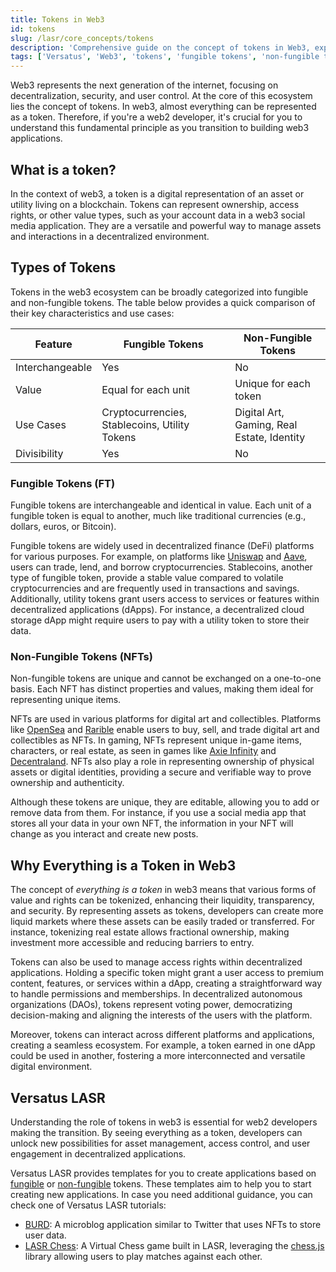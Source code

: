 ```yaml
---
title: Tokens in Web3
id: tokens
slug: /lasr/core_concepts/tokens
description: 'Comprehensive guide on the concept of tokens in Web3, explaining fungible and non-fungible tokens, their use cases, and their significance in the decentralized ecosystem.'
tags: ['Versatus', 'Web3', 'tokens', 'fungible tokens', 'non-fungible tokens', 'NFTs', 'blockchain']
---
```


Web3 represents the next generation of the internet, focusing on decentralization, security, and user control. At the core of this ecosystem lies the concept of tokens. In web3, almost everything can be represented as a token. Therefore, if you're a web2 developer, it's crucial for you to understand this fundamental principle as you transition to building web3 applications.

## What is a token?

In the context of web3, a token is a digital representation of an asset or utility living on a blockchain. Tokens can represent ownership, access rights, or other value types, such as your account data in a web3 social media application. They are a versatile and powerful way to manage assets and interactions in a decentralized environment.

## Types of Tokens

Tokens in the web3 ecosystem can be broadly categorized into fungible and non-fungible tokens. The table below provides a quick comparison of their key characteristics and use cases:

| Feature     | Fungible Tokens                   | Non-Fungible Tokens             |
|------------------|------------------------------------------------------|---------------------------------------------|
| Interchangeable | Yes                         | No                     |
| Value      | Equal for each unit                 | Unique for each token            |
| Use Cases    | Cryptocurrencies, Stablecoins, Utility Tokens    | Digital Art, Gaming, Real Estate, Identity |
| Divisibility   | Yes                         | No                     |

### Fungible Tokens (FT)
Fungible tokens are interchangeable and identical in value. Each unit of a fungible token is equal to another, much like traditional currencies (e.g., dollars, euros, or Bitcoin).

Fungible tokens are widely used in decentralized finance (DeFi) platforms for various purposes. For example, on platforms like [Uniswap](https://uniswap.org/) and [Aave](https://aave.com/), users can trade, lend, and borrow cryptocurrencies. Stablecoins, another type of fungible token, provide a stable value compared to volatile cryptocurrencies and are frequently used in transactions and savings. Additionally, utility tokens grant users access to services or features within decentralized applications (dApps). For instance, a decentralized cloud storage dApp might require users to pay with a utility token to store their data.

### Non-Fungible Tokens (NFTs)
Non-fungible tokens are unique and cannot be exchanged on a one-to-one basis. Each NFT has distinct properties and values, making them ideal for representing unique items. 

NFTs are used in various platforms for digital art and collectibles. Platforms like [OpenSea](https://opensea.io/) and [Rarible](https://rarible.com/) enable users to buy, sell, and trade digital art and collectibles as NFTs. In gaming, NFTs represent unique in-game items, characters, or real estate, as seen in games like [Axie Infinity](https://axieinfinity.com/) and [Decentraland](https://decentraland.org/). NFTs also play a role in representing ownership of physical assets or digital identities, providing a secure and verifiable way to prove ownership and authenticity.

Although these tokens are unique, they are editable, allowing you to add or remove data from them. For instance, if you use a social media app that stores all your data in your own NFT, the information in your NFT will change as you interact and create new posts.

## Why Everything is a Token in Web3

The concept of *everything is a token* in web3 means that various forms of value and rights can be tokenized, enhancing their liquidity, transparency, and security. By representing assets as tokens, developers can create more liquid markets where these assets can be easily traded or transferred. For instance, tokenizing real estate allows fractional ownership, making investment more accessible and reducing barriers to entry.

Tokens can also be used to manage access rights within decentralized applications. Holding a specific token might grant a user access to premium content, features, or services within a dApp, creating a straightforward way to handle permissions and memberships. In decentralized autonomous organizations (DAOs), tokens represent voting power, democratizing decision-making and aligning the interests of the users with the platform.

Moreover, tokens can interact across different platforms and applications, creating a seamless ecosystem. For example, a token earned in one dApp could be used in another, fostering a more interconnected and versatile digital environment.

## Versatus LASR

Understanding the role of tokens in web3 is essential for web2 developers making the transition. By seeing everything as a token, developers can unlock new possibilities for asset management, access control, and user engagement in decentralized applications. 

Versatus LASR provides templates for you to create applications based on [fungible](/lasr/tutorials/fungible) or [non-fungible](/lasr/tutorials/non_fungible) tokens. These templates aim to help you to start creating new applications. In case you need additional guidance, you can check one of Versatus LASR tutorials:

- [BURD](/lasr/tutorials/burd): A microblog application similar to Twitter that uses NFTs to store user data. 
- [LASR Chess](/lasr/tutorials/chess): A Virtual Chess game built in LASR, leveraging the [chess.js](https://github.com/jhlywa/chess.js) library allowing users to play matches against each other.
